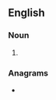 ==English==

===Noun===
{{head|en|noun plural form}}

# {{plural of|rectifier|lang=en}}

===Anagrams===
* {{l|en|certifiers}}